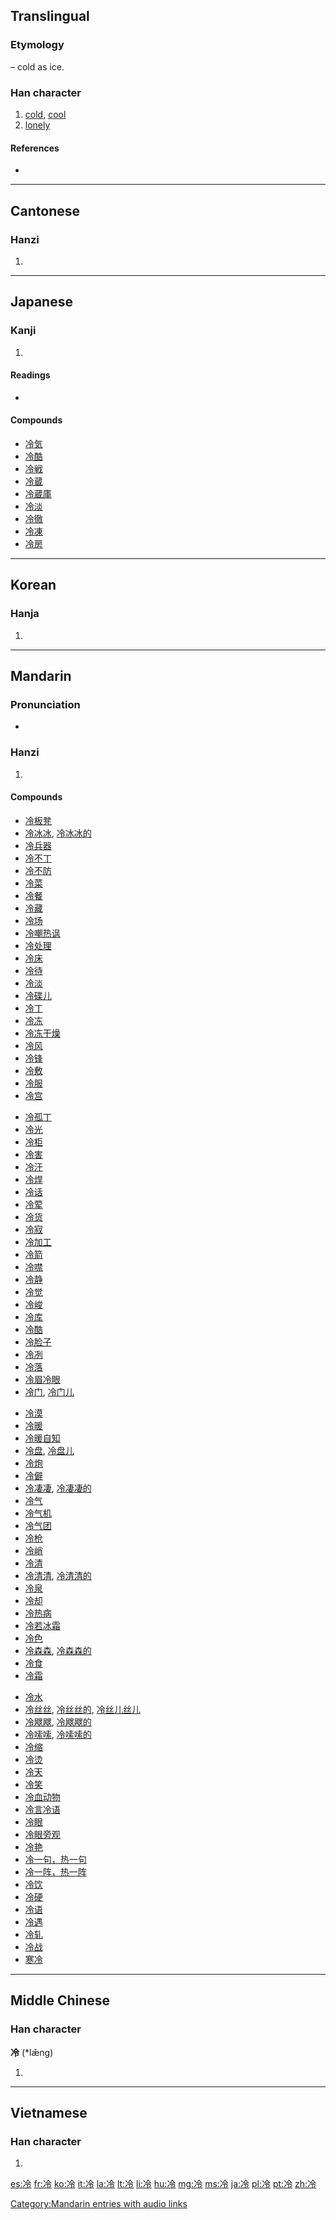 ==Translingual==
{{stroke order|strokes=7}}

===Etymology===
{{Han compound|冫|t1=ice|令|ls=psc|c1=s|c2=p}} – cold as ice.

===Han character===
{{Han char|rn=15|rad=冫|as=05|sn=7|four=3812<sub>7</sub>|canj=戈一人戈戈 (IMOII)}}

# [[cold]], [[cool]]
# [[lonely]]

====References====
* {{Han ref|kx=0132.010|dkj=01622|dj=0295.030|hdz=10296.050|uh=51B7|ud=20919|bh=A74E|bd=42830}}

----

==Cantonese==

===Hanzi===
{{yue-hanzi|jyut=|y=laang5}}

# {{defn|lang=yue|sort=冫05}}

----

==Japanese==

===Kanji===
{{ja-kanji|grade=4|rs=冫05}}

# {{defn|lang=ja|sort=冫05}}

====Readings====
* {{ja-readings|on=[[れい]] (rei)|kun=[[ひえる]] (hieru), [[つめたい]] (tsumetai), [[さめる]] (sameru)}}

====Compounds====
* [[冷気]]
* [[冷酷]]
* [[冷戦]]
* [[冷蔵]]
* [[冷蔵庫]]
* [[冷淡]]
* [[冷徹]]
* [[冷凍]]
* [[冷房]]

----

==Korean==

===Hanja===
{{ko-hanja|hangeul=랭>냉|rv=raeng>naeng|mr=raeng>naeng}}

# {{defn|lang=ko|sort=冫05}}

----

==Mandarin==

===Pronunciation===
* {{audio|zh-lěng.ogg|audio}}

===Hanzi===
{{cmn-hanzi|pin=[[lěng]] ([[leng3]])|wg=leng<sup>3</sup>}}

# {{defn|lang=cmn|sort=冫05}}

====Compounds====
{{top4}}
* [[冷板凳]]
* [[冷冰冰]], [[冷冰冰的]]
* [[冷兵器]]
* [[冷不丁]]
* [[冷不防]]
* [[冷菜]]
* [[冷餐]]
* [[冷藏]]
* [[冷场]]
* [[冷嘲热讽]]
* [[冷处理]]
* [[冷床]]
* [[冷待]]
* [[冷淡]]
* [[冷碟儿]]
* [[冷丁]]
* [[冷冻]]
* [[冷冻干燥]]
* [[冷风]]
* [[冷锋]]
* [[冷敷]]
* [[冷服]]
* [[冷宫]]
{{mid4}}
* [[冷孤丁]]
* [[冷光]]
* [[冷柜]]
* [[冷害]]
* [[冷汗]]
* [[冷焊]]
* [[冷话]]
* [[冷荤]]
* [[冷货]]
* [[冷寂]]
* [[冷加工]]
* [[冷箭]]
* [[冷噤]]
* [[冷静]]
* [[冷觉]]
* [[冷峻]]
* [[冷库]]
* [[冷酷]]
* [[冷脸子]]
* [[冷冽]]
* [[冷落]]
* [[冷眉冷眼]]
* [[冷门]], [[冷门儿]]
{{mid4}}
* [[冷漠]]
* [[冷暖]]
* [[冷暖自知]]
* [[冷盘]], [[冷盘儿]]
* [[冷炮]]
* [[冷僻]]
* [[冷凄凄]], [[冷凄凄的]]
* [[冷气]]
* [[冷气机]]
* [[冷气团]]
* [[冷枪]]
* [[冷峭]]
* [[冷清]]
* [[冷清清]], [[冷清清的]]
* [[冷泉]]
* [[冷却]]
* [[冷热病]]
* [[冷若冰霜]]
* [[冷色]]
* [[冷森森]], [[冷森森的]]
* [[冷食]]
* [[冷霜]]
{{mid4}}
* [[冷水]]
* [[冷丝丝]], [[冷丝丝的]], [[冷丝儿丝儿]]
* [[冷飕飕]], [[冷飕飕的]]
* [[冷嗦嗦]], [[冷嗦嗦的]]
* [[冷缩]]
* [[冷烫]]
* [[冷天]]
* [[冷笑]]
* [[冷血动物]]
* [[冷言冷语]]
* [[冷眼]]
* [[冷眼旁观]]
* [[冷艳]]
* [[冷一句，热一句]]
* [[冷一阵，热一阵]]
* [[冷饮]]
* [[冷硬]]
* [[冷语]]
* [[冷遇]]
* [[冷轧]]
* [[冷战]]
* [[寒冷]]
{{bottom}}

[[Category:Mandarin entries with audio links]]

----

==Middle Chinese==

===Han character===
'''冷''' (*læ̌ng)<!--asterisk indicates that this is a reconstructed pronunciation-->

# {{defn|lang=zhx-mid|sort=冫05}}

----

==Vietnamese==

===Han character===
{{vi-hantu|[[lãnh]], [[lạnh]], [[lênh]], [[liểng]], [[linh]], [[rãnh]], [[lành]], [[lảnh]], [[rảnh]]|rs=冫05}}

# {{defn|lang=vi|sort=冫05}}

[[es:冷]]
[[fr:冷]]
[[ko:冷]]
[[it:冷]]
[[la:冷]]
[[lt:冷]]
[[li:冷]]
[[hu:冷]]
[[mg:冷]]
[[ms:冷]]
[[ja:冷]]
[[pl:冷]]
[[pt:冷]]
[[zh:冷]]
